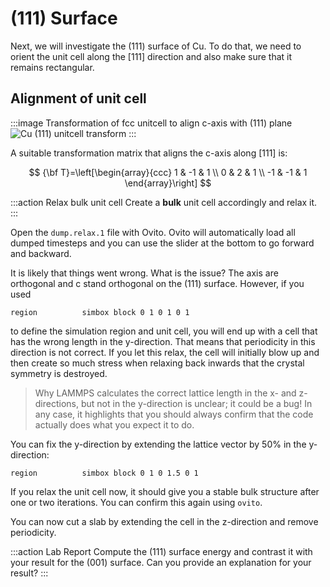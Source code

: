 # (111) Surface

Next, we will investigate the (111) surface of Cu. To do that, we need to orient the unit cell along the \[111\] direction and also make sure that it remains rectangular.

## Alignment of unit cell

:::image Transformation of fcc unitcell to align c-axis with (111) plane
![Cu (111) unitcell transform](/images/Cu_111_unitcell_transform.png)
:::

 A suitable transformation matrix that aligns the c-axis along \[111\] is:

$$
{\bf T}=\left[\begin{array}{ccc}
     1 & -1 & 1 \\
     0 & 2 & 1 \\
     -1 & -1 & 1
  \end{array}\right]
$$

:::action Relax bulk unit cell
Create a **bulk** unit cell accordingly and relax it.
:::

Open the `dump.relax.1` file with Ovito. Ovito will automatically load all dumped timesteps and you can use the slider at the bottom to go forward and backward. 

It is likely that things went wrong. What is the issue? The axis are orthogonal and c stand orthogonal on the (111) surface. However, if you used 

```lammps
region		    simbox block 0 1 0 1 0 1
``` 

to define the simulation region and unit cell, you will end up with a cell that has the wrong length in the y-direction. That means that periodicity in this direction is not correct. If you let this relax, the cell will initially blow up and then create so much stress when relaxing back inwards that the crystal symmetry is destroyed. 

> Why LAMMPS calculates the correct lattice length in the x- and z-directions, but not in the y-direction is unclear; it could be a bug! In any case, it highlights that you should always confirm that the code actually does what you expect it to do. 

You can fix the y-direction by extending the lattice vector by 50% in the y-direction:

```lammps
region		    simbox block 0 1 0 1.5 0 1
```

If you relax the unit cell now, it should give you a stable bulk structure after one or two iterations. You can confirm this again using `ovito`.

You can now cut a slab by extending the cell in the z-direction and remove periodicity.

:::action Lab Report
Compute the (111) surface energy and contrast it with your result for the (001) surface. Can you provide an explanation for your result?
:::